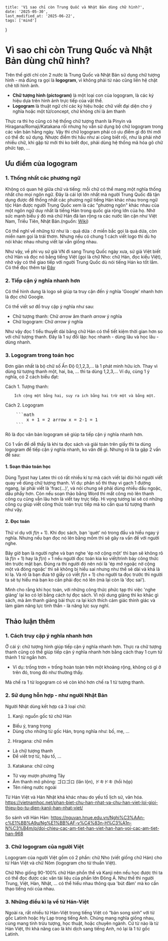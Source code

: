     title: 'Vì sao chỉ còn Trung Quốc và Nhật Bản dùng chữ hình?', 
    date: '2025-05-30',  
    last_modified_at: '2025-06-22',
    tags: ['mind']
}


# Vì sao chỉ còn Trung Quốc và Nhật Bản dùng chữ hình?

Trên thế giới chỉ còn 2 nước là Trung Quốc và Nhật Bản 
sử dụng chữ tượng hình - mà đúng ra gọi là **logogram**, vì 
không phải từ nào cũng liên hệ chặt chẽ tới hình ảnh. 
- **Chữ tượng hình (pictogram)** là một loại con của logogram, 
là các ký hiệu dựa trên hình ảnh trực tiếp của vật thể.
- **Logogram** là thuật ngữ chỉ các ký hiệu hoặc chữ viết đại diện 
cho ý nghĩa hoặc một từ/concept, chứ không chỉ là âm thanh

Thực ra thì họ cũng có hệ 
thống chữ tượng thanh là Pinyin và Hiragana/Romaji/Katakana 
rồi nhưng họ vẫn sử dụng bộ chữ logogram trong các văn bản hằng 
ngày. Vậy thì chữ logogram phải có ưu điểm gì đó thì mới có thể 
đc sử dụng. Nhược điểm thì hầu như ai cũng biết rồi, như là phải 
nhớ nhiều chữ, khi gặp từ mới thì ko biết đọc, phải dùng hệ thống 
mã hóa gõ chữ phức tạp, ...

## Ưu điểm của logogram
### 1. Thống nhất các phương ngữ 
Không có quan hệ giữa chữ và tiếng: mỗi chữ có thể mang một nghĩa thống nhất 
cho mọi ngôn ngữ. Đây là cái lợi lớn nhất mà người Trung Quốc đã tận dụng được 
để thống nhất các phương ngữ tiếng Hán khác nhau trong ngữ tộc Hán được người 
Trung Quốc xem là các "phương ngôn" khác nhau của một ngôn ngữ duy nhất là tiếng
 Hán trong quốc gia rộng lớn của họ. Nhờ sức mạnh biểu ý đó mà chữ Hán đã lan 
 rộng ra các nước lân cận như Việt Nam, Triều Tiên, Nhật Bản.(nguồn: [Wiki](
 https://vi.wikipedia.org/wiki/V%C4%83n_t%E1%BB%B1_ng%E1%BB%AF_t%E1%BB%91))

Có thể nghĩ về những từ như là : quả dứa : ở miền bắc gọi là quả dứa, còn miền nam gọi là 
trái thơm. Nhưng nếu có chung 1 cách viết logo thì dù họ nói khác nhau nhưng 
viết lại vẫn giống nhau. 

Như vậy, về phi vụ sứ giả VN đi sang Trung Quốc ngày xưa, sứ giả Việt biết chữ Hán 
và đọc nó bằng tiếng Việt (gọi là chữ Nho: chữ Hán, đọc kiểu Việt), nhờ vậy có thể giao tiếp với người Trung Quốc dù nói 
tiếng Hán ko tốt lắm. Có thể đọc thêm tại [Đây](https://nghiencuuquocte.org/2020/07/09/tieng-viet-ky-dieu-hanh-trinh-tu-chu-nho-chu-nom-den-chu-quoc-ngu/)

### 2. Tiếp cận ý nghĩa nhanh hơn 
Có thể hình dung là logo <FcGoogle size={30} /> sẽ giúp ta truy cận đến ý nghĩa 'Google' nhanh 
hơn là đọc chữ Google. 

Có thể viết sơ đồ truy cập ý nghĩa như sau: 

- Chữ tượng thanh: Chữ $arrow$ âm thanh $arrow$ ý nghĩa 
- Chữ logogram: Chữ $arrow$ ý nghĩa  

Như vậy đọc 1 tiểu thuyết dài bằng chữ Hán có thể tiết kiệm thời gian hơn 
so với chữ tượng thanh. Đây là 1 sự đối lập: học nhanh - dùng lâu và 
học lâu - dùng nhanh. 

### 3. Logogram trong toán học 

Đơn giản nhất là bộ chữ số Ấn Độ 0,1,2,3,... là 1 phát minh hữu ích. 
Thay vì dùng từ tượng thanh một, hai, ba, ... thì ta dùng 1,2,3,... 
Ví dụ, cùng 1 ý nghĩa, có 2 cách biểu đạt: 

Cách 1. Tượng thanh: 
``` 
    Ích cộng một bằng hai, suy ra ich bằng hai trừ một và bằng một.
```
Cách 2. Logogram
<pre>
    ```math
        x + 1 = 2 arrow x = 2-1 = 1
    ```
</pre>

Rõ là đọc văn bản logogram sẽ giúp ta tiếp cận ý nghĩa nhanh hơn. 

Có 1 vấn đề dễ thấy là khi ta đọc sách và giải toán trên giấy thì ta 
dùng logogram để tiếp cận ý nghĩa nhanh, ko vấn đề gì. Nhưng rõ là ta gặp 2 vấn 
đề sau: 

#### 1. Soạn thảo toán học 

Dùng Typst hay Latex thì có rất nhiều kí tự mà cách viết lại đòi hỏi người viết 
quay về dùng chữ tượng thanh. Ví dụ: phân số thì thay vì gạch 1 đường ngang, 
lại phải viết là 'frac(...)', và nói chung sẽ phải dùng nhiều dấu ngoặc, dấu 
phẩy hơn. Còn nếu soạn thảo bằng Word thì mất công mò 
lên thanh công cụ cũng vẫn lâu hơn là viết tay trực tiếp. Hi vọng tương lai 
sẽ có những công cụ giúp viết công thức toán trực tiếp mà ko cần qua từ tượng thanh
như vậy. 

#### 2. Đọc toán 

Thử ví dụ với $f(n+1)$. Khi đọc sách, bạn 'quét' nó trong đầu và hiểu ngay ý nghĩa. 
Nhưng nếu bạn đọc nó lên bằng mồm thì sẽ gây ra vấn đề với người nghe. 

Bây giờ bạn là người nghe và bạn nghe 'ép nờ cộng một' thì bạn sẽ không rõ là $f(n+1)$ hay là $f(n)+1$
nếu người đọc toán kia ko viết/trình bày công thức lên trước mặt bạn. 
Đúng ra thì người đó nên nói là 'ép mở ngoặc nờ cộng một và đóng ngoặc' thì 
sẽ không bị hiểu sai nhưng 
như thế sẽ dài  và  khá là kì lạ. Và rõ là bạn đưa tờ giấy có viết $f(n+1)$ 
cho người ta đọc trước thì người ta sẽ tự hiểu mà bạn ko cần phải đọc nó lên 
(mà lại còn là 'đọc sai'). 

Mình cho rằng khi học toán, với những công thức phức tạp thì việc 'nghe giảng' lại ko có lợi 
bằng cách tự đọc sách. Vì nội dung giảng thì ko khác gì sách, mà âm thanh giảng 
bài thực ra lại kích thích cảm giác thính giác và làm giảm năng lực tinh thần - là 
năng lực suy nghĩ. 



## Thảo luận thêm 

### 1. Cách truy cập ý nghĩa nhanh hơn 
Ở cái ý: chữ tượng hình giúp tiếp cận ý nghĩa nhanh hơn. Thực ra chữ 
tượng thanh cũng có thể giúp tiếp cận ý nghĩa nhanh hơn bằng cách thay 1 cụm từ 
thành 1 từ ngắn hơn.
- Ví dụ: trống trơn = trống hoàn toàn 
trên một khoảng rộng, không có gì ở trên đó, trong đó như thường thấy. 

Mà chế ra 1 từ logogram có vẻ còn khó hơn chế ra 1 từ tượng thanh. 

### 2. Sử dụng hỗn hợp - như người Nhật Bản 
Người Nhật dùng kết hợp cả 3 loại chữ: 
1. Kanji: nguồn gốc từ chữ Hán
- Biểu ý, trang trọng 
- Dùng cho những từ gốc Hán, trọng nghĩa như: bố, mẹ, ... 
2. Hiragana: chữ mềm 
- Là chữ tượng thanh 
- Để viết trợ từ, hậu tố, ... 
3. Katakana: chữ cứng 
- Từ vay mượn phương Tây 
- Âm thanh mô phỏng: ゴロゴロ (lăn lộn), ドキドキ (hồi hộp) 
- Tên riêng nước ngoài 

Từ Hán Việt và Hán Nhật khá khác nhau do yếu tố lịch sử, văn hóa. 
https://vietnamhoc.net/phan-biet-chu-han-nhat-va-chu-han-viet-loi-gioi-thieu-bo-tu-dien-kanji-han-nhat-viet/

So sánh với Hán Hàn: 
https://nguvan.hnue.edu.vn/Nghi%C3%AAn-c%E1%BB%A9u/Ng%E1%BB%AF-v%C4%83n-H%C3%A1n-N%C3%B4m/p/doi-chieu-cac-am-tiet-han-viet-han-han-voi-cac-am-tiet-han-968

### 3. Chữ logogram của người Việt 

Logogram của người Việt gồm có 2 phần: chữ Nho (viết giống chữ Hán) cho từ 
Hán Việt và 
chữ Nôm (logogram cho từ thuần Việt). 

Chữ Nho giống 90-100% chữ Hán phồn thể và Kanji nên nếu học được thì 
ta có thể đọc được các văn tài liệu của phần lớn Đông Á. Như thế thì 
người Trung, Việt, Hàn, Nhật, ... có thể hiểu nhau thông qua 'bút đàm' 
mà ko cần thạo tiếng nói của nhau. 


### 3. Những điều kì lạ về từ Hán-Việt 

Ngoài ra, rất nhiều từ Hán-Việt trong tiếng Việt có “bản song sinh” với 
từ gốc Latinh hoặc Hy Lạp trong tiếng Anh.
Chúng mang nghĩa giống nhau, cùng mang tính trừu tượng, học thuật, hoặc 
chuyên ngành. Cứ từ nào là từ Hán Việt, thì khả năng cao là khi dịch 
sang tiếng Anh, nó lại là 1 từ gốc Latinh.







































































